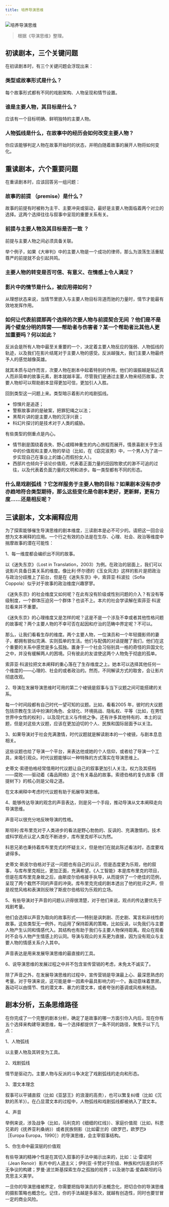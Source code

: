 ```yaml
---
title: 培养导演思维
---
```


![培养导演思维](https://img.dava.cc/img/培养导演思维.png)

> 根据《导演思维》整理。

## 初读剧本，三个关键问题

在初读剧本时，有三个关键问题会浮现出来：

### 类型或故事形式是什么？

每个故事形式都有不同的戏剧架构、人物呈现和情节设置。

### 谁是主要人物，其目标是什么？

应该有一个目标明确、鲜明独特的主要人物。

### 人物弧线是什么，在故事中的经历会如何改变主要人物？

你应该能够判定人物在故事开始时的状态，并明白随着故事的展开人物将如何变化。

## 重读剧本，六个重要问题

在重读剧本时，应该回答另一组问题：

### 故事的前提 （premise）是什么？

故事的前提有时被称为主干、主要冲突或驱动，最好是主要人物面临着两个对立的选择。这两个选择往往与叙事中呈现的重要关系有关。

### 前提与主要人物及其目标是否一致 ？

前提与主要人物之间必须具备关联。

举个例子，如果《大审判》中的主要人物是一个成功的律师，那么为浪荡生活重赋尊严的前提就不会引起共鸣。

### 主要人物的转变是否可信、有意义、在情感上令人满足？

### 影片中的情节是什么，被应用得如何？

从理想状态来说，当情节里嵌入与主要人物目标背道而驰的力量时，情节才能最有效地发挥作用。

### 如何让代表前提那两个选择的次要人物与前提契合无间 ？他们是不是两个壁垒分明的阵营——帮助者与伤害者？某一个帮助者比其他人更加重要吗？何以如此？

反派会是所有人物中最至关重要的一个，决定着主要人物反应的强弱、人物弧线的轨迹，以及我们在影片结尾对于主要人物的感受。反派越强大，我们主要人物最终予人的感觉越像英雄。

就其本质与动作而言，次要人物在剧本中起着特别的作用。他们的谐振越是贴近真人而非简单的故事元素，剧本就越丰富。尽管我们是通过主要人物来经历故事，次要人物却可以帮助剧本显得更加可信，更加引人入胜。

回到类型这一问题上来。类型暗示着影片的戏剧弧线。

- 惊悚片是追逐；
- 警察故事讲的是破案，把罪犯绳之以法；
- 黑帮片讲的是主要人物的沉浮兴衰；
- 科幻片探讨的是技术对于人类的威胁。

有些类型的侧重点是内心。

- 情节剧是围绕着丧失、野心或精神重生的内心旅程而展开。情景喜剧关乎生活中的价值观和主要人物的举动（比如，在《窈窕淑男》中，一个男人为了进一步实现自己在事业上的雄心而假扮女人）。
- 西部片也倾向于谈论价值观，代表着正面力量的田园牧歌式的渺不可追的过往，以及代表着负面力量的文明和进步。每一类型都有不同的形态。

### 什么是戏剧弧线 ？它怎样服务于主要人物的目标？如果剧本没有亦步亦趋地符合类型期待，那么这些变化是令剧本更好，更新鲜，更有力度……还是相反呢？

## 三读剧本，文本阐释应用

为了探索能够催生导演思维的剧本维度，三读剧本是必不可少的。请把这一回合设想为文本阐释的应用。一个行之有效的办法是在生存、心理、社会、政治等维度中揣摩故事的潜在可能性：

1、每一维度都会编织出不同的故事。

以《迷失东京》（Lost in Translation，2003）为例。在政治的层面上，我们可以说影片具备日美关系的维度。像比利·怀尔德的《玉女风流》这样的影片是把政治与政治分歧推上了前台，但是在《迷失东京》中，索菲亚·科波拉（Sofia Coppola）似乎对于故事的政治维度兴趣寥寥。

《迷失东京》的社会维度又如何呢？在此有没有阶级或性别问题的介入？有没有等级制度，一个群体压迫另一个群体？也谈不上。本片的社会学读解在索菲亚·科波拉看来并不重要。

《迷失东京》的心理维度又是怎样的呢？这是不是一个涉及不幸或者其他性格问题的故事呢？两个主要人物的不幸可否在起因和疗治的范畴中界定呢？不可以。

那么，让我们看看生存的维度。两个主要人物，一位演员和一个年轻摄影师的妻子，都拥有貌似完满、实则孤单的生活。他们与配偶的对话提醒了我们，他们在这个重要的关系中感觉是多么孤独。置身于一个社会习俗别具一格的奇怪的异国文化之中，并没有缓解两人的困境。只有彼此的友谊使这两个人物免于彻底的孤单。

索菲亚·科波拉把文本阐释的重心落在了生存维度之上。她本可以选择其他任何一个维度的——心理的、社会的或者政治的。然而，不同解读方式的取舍，会让影片彻底改观。

2、导演在发展导演思维时可用的第二个棱镜是叙事与当下议题之间可能搭建的关系。

每一个时间段都有自己时代一望可知的议题。比如，看看2005 年，彼时的大议题包括宗教在生活中扮演的角色、全球化、环境挑战、隐私权、平等（比如，在男性世界中女性的权利），以及现代主义与传统之争。还有许多其他特有的、本土的议题，但是对这些大议题，应该在更加迫切的个人、民族和国际层面予以关注。

3、如果导演对于社会充满激情，时代议题就是解读剧本的一个棱镜，与剧本息息相关。

这些议题也给了导演一个平台，来表达他或她的个人信仰，或者给了导演一个工具，来吸引观众。时代议题能够以一种特殊的方式落实在导演思维上。

史蒂文·索德伯格经常借用时代议题让自己的叙事更加引人关注。权力及其搭档——腐败——驱动着《毒品网络》这个有关毒品的故事。索德伯格的复仇故事《菩提树下》的核心则是父母之道。

在文本阐释中考虑时代议题有助于拓展导演思维。

4、能够传达导演的观念的声音表达，则是另一个手段，推动导演从文本阐释走向导演思维。

声音可以很充分地反映导演的性格。

斯坦利·库布里克对于人类进步的看法是野心勃勃的、反讽的、充满激情的。技术或科学观点认定人类在不断进步，库布里克却不以为然。

科恩兄弟也秉持着库布里克式的怀疑主义，但是他们在就此陈述看法时，态度要戏谑得多。

史蒂文·斯皮尔伯格对于这一问题也有自己的认识，但是态度更为乐观，他的叙事，与库布里克相比，更加正面，充满希望。《人工智能》本是库布里克的项目，但是在库布里克身故之后，由斯皮尔伯格接手执导，从而提供了一个绝佳的范例，呈现了两个截然不同的声音的冲突。库布里克完成的剧本透出了他的批评之声，但是视觉风格和表演则反映了斯皮尔伯格较为乐观的立场。

5、有些导演对于声音的问题认识得很清楚，对于他们来说，观点的传达要优先于戏剧考量。

他们会选择以声音为取向的故事形式——特别是讽刺剧、历史剧、寓言和非线性的故事。这些类型无一例外，均运用了保持距离的策略，比如反讽，以免我们与主要人物产生认同和情感代入。其结构也有助于我们与主要人物保持距离。观众在观看时不会与人物产生情感上的认同。导演与观众的关系更为直接，因为没有观众与主要人物的情感关系介入其中。

声音表达是用来发展导演思维的最直接的工具。

6、说导演思维的发展过程之中并不包含宣传营销的考虑，未免太不诚实了。

除了声音之外，在发展导演思维的过程中，宣传营销是导演最上心、最深思熟虑的考量。对于导演来说，这可能是单一因素中最具影响力的一个。轰动意味着票房。轰动可以由情节、性的潜文本、暴力的潜文本，或者夸张的基调或风格来制造。

## 剧本分析，五条思维路径

在你完成了一个完整的剧本分析，确定了是故事的哪一方面引你入内后，现在你有五个选择来构建导演思维，每一个选择都提供了一条不同的路径，聚焦于以下几点：

1、人物弧线

以主要人物及其转变为工具。

2、戏剧弧线

情节是驱动力。主要人物与反派的斗争决定了戏剧弧线的走向和形态。

3、潜文本理念

叙事可以平铺直叙（比如《亚瑟王》的浪漫的高贵），也可以繁复纠缠（比如《沉默的羔羊》）。在凸显潜文本的过程中，人物弧线和戏剧弧线都被纳入了潜文本。

4、声音

举例来说，涉及战争（比如，马利克的《细细的红线》）、家庭价值观（比如，科恩兄弟的《抚养亚利桑纳》）或者民族侧影（比如霍兰的《欧罗巴，欧罗巴》［Europa Europa，1990］）的导演思维，会主宰叙事结构。

5、你生命中最深层的价值观

有些导演的精神个性是在其切入叙事的手法中揭示出来的，比如：让·雷诺阿（Jean Renoir）影片中的人道主义；伊利亚·卡赞对于阶级、种族和代际差异的不无争议的构建；罗曼·波兰斯基探索生存之孤独的视界；以及谢尔盖·爱森斯坦的马克思主义美学。

一旦你的导演思维被界定，你需要把指导演员的手法概念化，把切合你的导演思维的摄影策略也概念化。记住，你的手法越是多层次，就越有创造性，同时也要甘冒一定的商业风险。

